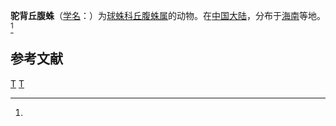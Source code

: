 {{Speciesbox
| taxon = Episinus gibbus
| binomial_authority = (Zhu et Wang, 1995)<ref name='id13056'>{{cite web| url =http://www.bioinfo.cn/db05/BjdwSpecies.php?action=view&id=13056| title =驼背丘腹蛛| work =《中国动物物种编目数据库》| publisher =中国科学院微生物研究所| author =中国科学院动物研究所| accessdate =2009-04-28| deadurl =yes| archiveurl =https://web.archive.org/web/20160305062321/http://www.bioinfo.cn/db05/BjdwSpecies.php?action=view&id=13056| archivedate =2016-03-05}}</ref>
}}

'''驼背丘腹蛛'''（[[学名|学名]]：{{lang|la|''Episinus gibbus''}}）为[[球蛛科|球蛛科]][[丘腹蛛属|丘腹蛛属]]的动物。在[[中国大陆|中国大陆]]，分布于[[海南|海南]]等地。<ref name='id13056'/>

== 参考文献 ==
{{reflist}}

{{taxonbar}}
[[Category:_1995年描述的动物|T]]
[[Category:丘腹蛛属|T]]